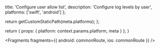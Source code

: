 
  title: 'Configure user allow list',
  description: 'Configure log levels by user',
  platforms: ['swift', 'android']
};

  return getCustomStaticPath(meta.platforms);
};

  return {
    props: {
      platform: context.params.platform,
      meta
    }
  };
}


<Fragments
  fragments={{
    android: commonRoute,
    ios: commonRoute
  }}
/>
